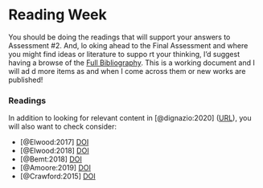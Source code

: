 # Reading Week {.unnumbered}

You should be doing the readings that will support your answers to Assessment #2. And, lo
oking ahead to the Final Assessment and where you might find ideas or literature to suppo
rt your thinking, I'd suggest having a browse of the [Full Bibliography](https://github.c
om/jreades/i2p/blob/master/bib/Bibliography.md). This is a working document and I will ad
d more items as and when I come across them or new works are published!

### Readings

In addition to looking for relevant content in [@dignazio:2020] ([URL](https://bookbook.p
ubpub.org/data-feminism)), you will also want to check consider:

- [@Elwood:2017] [DOI](https://doi.org/10.1080/13658816.2017.1334892)
- [@Elwood:2018] [DOI](https://doi.org/10.1080/0966369X.2018.1465396)
- [@Bemt:2018] [DOI](https://doi.org/10.1080/03098265.2018.1436534)
- [@Amoore:2019] [DOI](https://doi.org/10.1177%2F0263276419851846)
- [@Crawford:2015] [DOI](https://doi.org/10.1007/s10708-014-9597-z)
